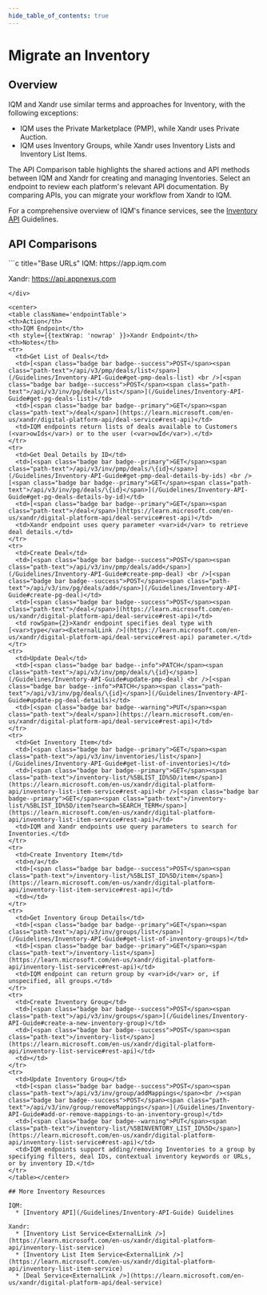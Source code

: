 ```yaml
---
hide_table_of_contents: true
---
```



# Migrate an Inventory

## Overview

IQM and Xandr use similar terms and approaches for Inventory, with the following exceptions:

  * IQM uses the Private Marketplace (PMP), while Xandr uses Private Auction.
  * IQM uses Inventory Groups, while Xandr uses Inventory Lists and Inventory List Items.

The API Comparison table highlights the shared actions and API methods between IQM and Xandr for creating and managing Inventories. Select an endpoint to review each platform's relevant API documentation. By comparing APIs, you can migrate your workflow from Xandr to IQM.

For a comprehensive overview of IQM's finance services, see the [Inventory API](/Guidelines/Inventory-API-Guide) Guidelines.

## API Comparisons

<div class="smallTable">
```c title="Base URLs"
  IQM: https://app.iqm.com
  
  Xandr: https://api.appnexus.com
```
</div>

<center>
<table className='endpointTable'>
<th>Action</th>
<th>IQM Endpoint</th>
<th style={{textWrap: 'nowrap' }}>Xandr Endpoint</th>
<th>Notes</th>
<tr>
  <td>Get List of Deals</td>
  <td>[<span class="badge bar badge--success">POST</span><span class="path-text">/api/v3/pmp/deals/list</span>](/Guidelines/Inventory-API-Guide#get-pmp-deals-list) <br />[<span class="badge bar badge--success">POST</span><span class="path-text">/api/v3/inv/pg/deals/list</span>](/Guidelines/Inventory-API-Guide#get-pg-deals-list)</td>
  <td>[<span class="badge bar badge--primary">GET</span><span class="path-text">/deal</span>](https://learn.microsoft.com/en-us/xandr/digital-platform-api/deal-service#rest-api)</td>
  <td>IQM endpoints return lists of deals available to Customers (<var>owIds</var>) or to the user (<var>owId</var>).</td>
</tr>
<tr>
  <td>Get Deal Details by ID</td>
  <td>[<span class="badge bar badge--primary">GET</span><span class="path-text">/api/v3/inv/pmp/deals/\{id}</span>](/Guidelines/Inventory-API-Guide#get-pmp-deal-details-by-ids) <br />[<span class="badge bar badge--primary">GET</span><span class="path-text">/api/v3/inv/pg/deals/\{id}</span>](/Guidelines/Inventory-API-Guide#get-pg-deals-details-by-id)</td>
  <td>[<span class="badge bar badge--primary">GET</span><span class="path-text">/deal</span>](https://learn.microsoft.com/en-us/xandr/digital-platform-api/deal-service#rest-api)</td>
  <td>Xandr endpoint uses query parameter <var>id</var> to retrieve deal details.</td>
</tr>
<tr>
  <td>Create Deal</td>
  <td>[<span class="badge bar badge--success">POST</span><span class="path-text">/api/v3/inv/pmp/deals/add</span>](/Guidelines/Inventory-API-Guide#create-pmp-deal) <br />[<span class="badge bar badge--success">POST</span><span class="path-text">/api/v3/inv/pg/deals/add</span>](/Guidelines/Inventory-API-Guide#create-pg-deal)</td>
  <td>[<span class="badge bar badge--success">POST</span><span class="path-text">/deal</span>](https://learn.microsoft.com/en-us/xandr/digital-platform-api/deal-service#rest-api)</td>
  <td rowSpan={2}>Xandr endpoint specifies deal type with [<var>type</var><ExternalLink />](https://learn.microsoft.com/en-us/xandr/digital-platform-api/deal-service#rest-api) parameter.</td>
</tr>
<tr>
  <td>Update Deal</td>
  <td>[<span class="badge bar badge--info">PATCH</span><span class="path-text">/api/v3/inv/pmp/deals/\{id}</span>](/Guidelines/Inventory-API-Guide#update-pmp-deal) <br />[<span class="badge bar badge--info">PATCH</span><span class="path-text">/api/v3/inv/pg/deals/\{id}</span>](/Guidelines/Inventory-API-Guide#update-pg-deal-details)</td>
  <td>[<span class="badge bar badge--warning">PUT</span><span class="path-text">/deal</span>](https://learn.microsoft.com/en-us/xandr/digital-platform-api/deal-service#rest-api)</td>
</tr>
<tr>
  <td>Get Inventory Item</td>
  <td>[<span class="badge bar badge--primary">GET</span><span class="path-text">/api/v3/inv/inventories/list</span>](/Guidelines/Inventory-API-Guide#get-list-of-inventories)</td>
  <td>[<span class="badge bar badge--primary">GET</span><span class="path-text">/inventory-list/%5BLIST_ID%5D/item</span>](https://learn.microsoft.com/en-us/xandr/digital-platform-api/inventory-list-item-service#rest-api)<br />[<span class="badge bar badge--primary">GET</span><span class="path-text">/inventory-list/%5BLIST_ID%5D/item?search=SEARCH_TERM</span>](https://learn.microsoft.com/en-us/xandr/digital-platform-api/inventory-list-item-service#rest-api)</td>
  <td>IQM and Xandr endpoints use query parameters to search for Inventories.</td>
</tr>
<tr>
  <td>Create Inventory Item</td>
  <td>n/a</td>
  <td>[<span class="badge bar badge--success">POST</span><span class="path-text">/inventory-list/%5BLIST_ID%5D/item</span>](https://learn.microsoft.com/en-us/xandr/digital-platform-api/inventory-list-item-service#rest-api)</td>
  <td></td>
</tr>
<tr>
  <td>Get Inventory Group Details</td>
  <td>[<span class="badge bar badge--primary">GET</span><span class="path-text">/api/v3/inv/groups/list</span>](/Guidelines/Inventory-API-Guide#get-list-of-inventory-groups)</td>
  <td>[<span class="badge bar badge--primary">GET</span><span class="path-text">/inventory-list</span>](https://learn.microsoft.com/en-us/xandr/digital-platform-api/inventory-list-service#rest-api)</td>
  <td>IQM endpoint can return group by <var>id</var> or, if unspecified, all groups.</td>
</tr>
<tr>
  <td>Create Inventory Group</td>
  <td>[<span class="badge bar badge--success">POST</span><span class="path-text">/api/v3/inv/groups</span>](/Guidelines/Inventory-API-Guide#create-a-new-inventory-group)</td>
  <td>[<span class="badge bar badge--success">POST</span><span class="path-text">/inventory-list</span>](https://learn.microsoft.com/en-us/xandr/digital-platform-api/inventory-list-service#rest-api)</td>
  <td></td>
</tr>
<tr>
  <td>Update Inventory Group</td>
  <td>[<span class="badge bar badge--success">POST</span><span class="path-text">/api/v3/inv/group/addMappings</span><br /><span class="badge bar badge--success">POST</span><span class="path-text">/api/v3/inv/group/removeMappings</span>](/Guidelines/Inventory-API-Guide#add-or-remove-mappings-to-an-inventory-group)</td>
  <td>[<span class="badge bar badge--warning">PUT</span><span class="path-text">/inventory-list/%5BINVENTORY_LIST_ID%5D</span>](https://learn.microsoft.com/en-us/xandr/digital-platform-api/inventory-list-service#rest-api)</td>
  <td>IQM endpoints support adding/removing Inventories to a group by specifying filters, deal IDs, contextual inventory keywords or URLs, or by inventory ID.</td>
</tr>
</table></center>

## More Inventory Resources

IQM: 
  * [Inventory API](/Guidelines/Inventory-API-Guide) Guidelines

Xandr: 
  * [Inventory List Service<ExternalLink />](https://learn.microsoft.com/en-us/xandr/digital-platform-api/inventory-list-service)
  * [Inventory List Item Service<ExternalLink />](https://learn.microsoft.com/en-us/xandr/digital-platform-api/inventory-list-item-service)
  * [Deal Service<ExternalLink />](https://learn.microsoft.com/en-us/xandr/digital-platform-api/deal-service)